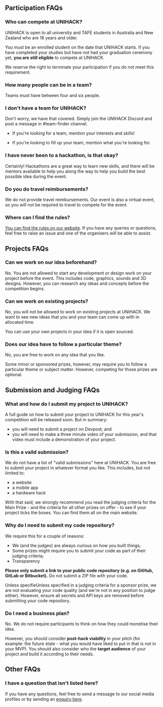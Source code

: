 ## Participation FAQs

### Who can compete at UNIHACK?

UNIHACK is open to all university and TAFE students in Australia and New Zealand
who are 18 years and older.

You must be an enrolled student on the date that UNIHACK starts. If you have
completed your studies but have not had your graduation ceremony yet,
**you are still eligible** to compete at UNIHACK.

We reserve the right to terminate your participation if you do not meet this
requirement.

### How many people can be in a team?

Teams must have between four and six people.

### I don't have a team for UNIHACK?

Don't worry, we have that covered. Simply join the UNIHACK Discord and post a
message in #team-finder channel.

- If you're looking for a team, mention your interests and skills!

- If you're looking to fill up your team, mention what you're looking for.

### I have never been to a hackathon, is that okay?

Certainly! Hackathons are a great way to learn new skills, and there will be
mentors available to help you along the way to help you build the best possible
idea during the event.

### Do you do travel reimbursements?

We do not provide travel reimbursements. Our event is also a virtual event, so you
will not be required to travel to compete for the event.

### Where can I find the rules?

[You can find the rules on our website][rules]. If you have any queries or questions,
feel free to raise an issue and one of the organisers will be able to assist.

## Projects FAQs

### Can we work on our idea beforehand?

No. You are not allowed to start any development or design work on your project
before the event. This includes code, graphics, sounds and 3D designs. However,
you can research any ideas and concepts before the competition begins.

### Can we work on existing projects?

No, you will not be allowed to work on existing projects at UNIHACK. We want to
see new ideas that you and your team can come up with in allocated time.

You can use your own projects in your idea if it is open sourced.

### Does our idea have to follow a particular theme?

No, you are free to work on any idea that you like.

Some minor or sponsored prizes, however, may require you to follow a particular
theme or subject matter. However, competing for those prizes are optional.

## Submission and Judging FAQs

### What and how do I submit my project to UNIHACK?

A full guide on how to submit your project to UNIHACK for this year's competition will be
released soon. But in summary:

- you will need to submit a project on Devpost; and
- you will need to make a three minute video of your submission, and that video must
  include a demonstration of your project.

### Is this a vaild submission?

We do not have a list of "valid submissions" here at UNIHACK. You are free to submit your
project in whatever format you like. This includes, but not limited to:

- a website
- a mobile app
- a hardware hack

With that said, we strongly recommend you read the judging criteria for the Main Prize -
and the criteria for all other prizes on offer - to see if your project ticks the boxes.
You can find them all on the main website.

### Why do I need to submit my code repository?

We require this for a couple of reasons:

- We (and the judges) are always curious on how you built things;
- Some prizes might require you to submit your code as part of their judging criteria;
- Transparency

**Please only submit a link to your public code repository (e.g. on GitHub, GitLab or Bitbucket).**
Do not submit a ZIP file with your code.

Unless specifieUnless specified in a judging criteria for a sponsor prize, we are not evaluating
your code quality (and we're not in any position to judge either). However, ensure all secrets
and API keys are removed before submitting your code repository.

### Do I need a business plan?

No. We do not require participants to think on how they could monetise their idea.

However, you should consider **post-hack viability** in your pitch (for example: the future
state - what you would have liked to put in that is not in your MVP). You should also consider
who the **target audience** of your project and build it according to their needs.

## Other FAQs

### I have a question that isn't listed here?

If you have any questions, feel free to send a message to our social media profiles
or by sending an [enquiry here][contact].

[rules]: https://unihack.net/rules
[contact]: https://unihack.net/contact
